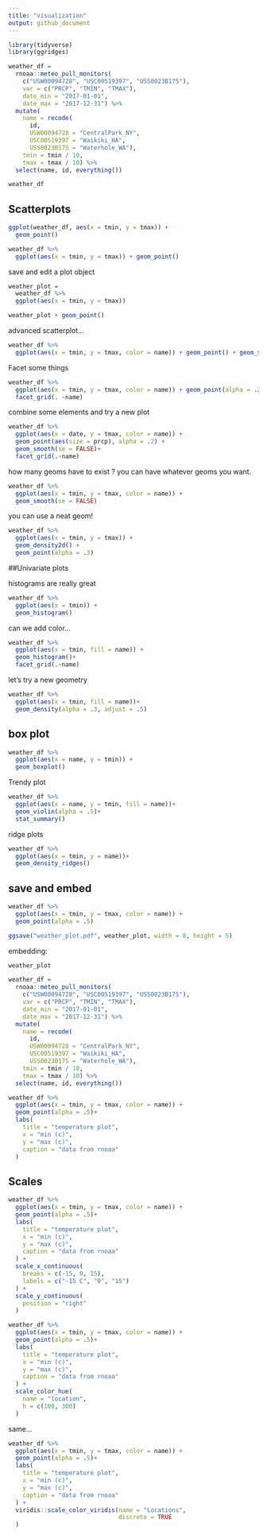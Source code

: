 ```yaml
---
title: "visualization"
output: github_document
---
```


```r
library(tidyverse)
library(ggridges)
```

```r
weather_df = 
  rnoaa::meteo_pull_monitors(
    c("USW00094728", "USC00519397", "USS0023B17S"),
    var = c("PRCP", "TMIN", "TMAX"), 
    date_min = "2017-01-01",
    date_max = "2017-12-31") %>%
  mutate(
    name = recode(
      id, 
      USW00094728 = "CentralPark_NY", 
      USC00519397 = "Waikiki_HA",
      USS0023B17S = "Waterhole_WA"),
    tmin = tmin / 10,
    tmax = tmax / 10) %>%
  select(name, id, everything())

weather_df
```
## Scatterplots

```r
ggplot(weather_df, aes(x = tmin, y = tmax)) +
  geom_point()
```

```r
weather_df %>% 
  ggplot(aes(x = tmin, y = tmax)) + geom_point()
```
save and edit a plot object
```r
weather_plot = 
  weather_df %>% 
  ggplot(aes(x = tmin, y = tmax))

weather_plot + geom_point()
```

advanced scatterplot...
```r
weather_df %>% 
  ggplot(aes(x = tmin, y = tmax, color = name)) + geom_point() + geom_smooth(se = FALSE)
```
Facet some things
```r
weather_df %>% 
  ggplot(aes(x = tmin, y = tmax, color = name)) + geom_point(alpha = .2) + geom_smooth(se = FALSE, size = 2) + 
  facet_grid(. ~name)
```


combine some elements and try a new plot

```r
weather_df %>% 
  ggplot(aes(x = date, y = tmax, color = name)) +
  geom_point(aes(size = prcp), alpha = .2) +
  geom_smooth(se = FALSE)+
  facet_grid(.~name)
```

how many geoms have to exist ?
you can have whatever geoms you want. 
```r
weather_df %>% 
  ggplot(aes(x = tmin, y = tmax, color = name)) + 
  geom_smooth(se = FALSE)
```
you can use a neat geom!

```r
weather_df %>% 
  ggplot(aes(x = tmin, y = tmax)) + 
  geom_density2d() + 
  geom_point(alpha = .3)
```

##Univariate plots

histograms are really great 
```r
weather_df %>% 
  ggplot(aes(x = tmin)) +
  geom_histogram()
```

can we add color...
```r
weather_df %>% 
  ggplot(aes(x = tmin, fill = name)) +
  geom_histogram()+
  facet_grid(.~name)
```

let's try a new geometry

```r
weather_df %>% 
  ggplot(aes(x = tmin, fill = name))+
  geom_density(alpha = .3, adjust = .5)
```

## box plot
```r
weather_df %>% 
  ggplot(aes(x = name, y = tmin)) + 
  geom_boxplot()
```

Trendy plot

```r
weather_df %>% 
  ggplot(aes(x = name, y = tmin, fill = name))+ 
  geom_violin(alpha = .5)+
  stat_summary()
```

ridge plots 
```r
weather_df %>% 
  ggplot(aes(x = tmin, y = name))+
  geom_density_ridges()
```

## save and embed
```r
weather_df %>% 
  ggplot(aes(x = tmin, y = tmax, color = name)) + 
  geom_point(alpha = .5)

ggsave("weather_plot.pdf", weather_plot, width = 8, height = 5)


```

embedding: 
```r
weather_plot

```
```r
weather_df = 
  rnoaa::meteo_pull_monitors(
    c("USW00094728", "USC00519397", "USS0023B17S"),
    var = c("PRCP", "TMIN", "TMAX"), 
    date_min = "2017-01-01",
    date_max = "2017-12-31") %>%
  mutate(
    name = recode(
      id, 
      USW00094728 = "CentralPark_NY", 
      USC00519397 = "Waikiki_HA",
      USS0023B17S = "Waterhole_WA"),
    tmin = tmin / 10,
    tmax = tmax / 10) %>%
  select(name, id, everything())
```

```r
weather_df %>% 
  ggplot(aes(x = tmin, y = tmax, color = name)) + 
  geom_point(alpha = .5)+
  labs(
    title = "temperature plot",
    x = "min (c)",
    y = "max (c)",
    caption = "data from rnoaa"
  )

```
## Scales
```r
weather_df %>% 
  ggplot(aes(x = tmin, y = tmax, color = name)) + 
  geom_point(alpha = .5)+
  labs(
    title = "temperature plot",
    x = "min (c)",
    y = "max (c)",
    caption = "data from rnoaa"
  ) +  
  scale_x_continuous(
    breaks = c(-15, 0, 15), 
    labels = c("-15 C", "0", "15")
  ) + 
  scale_y_continuous(
    position = "right"
  )
```

```r
weather_df %>% 
  ggplot(aes(x = tmin, y = tmax, color = name)) + 
  geom_point(alpha = .5)+
  labs(
    title = "temperature plot",
    x = "min (c)",
    y = "max (c)",
    caption = "data from rnoaa"
  ) + 
  scale_color_hue(
    name = "location",
    h = c(100, 300)
  )
```

same...
```r
weather_df %>% 
  ggplot(aes(x = tmin, y = tmax, color = name)) + 
  geom_point(alpha = .5)+
  labs(
    title = "temperature plot",
    x = "min (c)",
    y = "max (c)",
    caption = "data from rnoaa"
  ) + 
  viridis::scale_color_viridis(name = "Locations",
                               discrete = TRUE
  )
```

